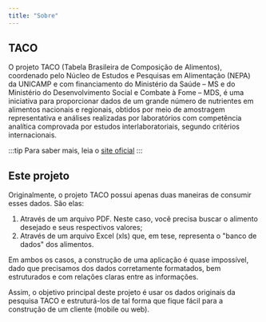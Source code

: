 ```yaml
---
title: "Sobre"
---
```


## TACO

O projeto TACO (Tabela Brasileira de Composição de Alimentos), coordenado pelo Núcleo de Estudos e Pesquisas em Alimentação (NEPA) da UNICAMP e com financiamento do Ministério da Saúde – MS e do Ministério do Desenvolvimento Social e Combate à Fome – MDS, é uma iniciativa para proporcionar dados de um grande número de nutrientes em alimentos nacionais e regionais, obtidos por meio de amostragem representativa e análises realizadas por laboratórios com competência analítica comprovada por estudos interlaboratoriais, segundo critérios internacionais.

:::tip
Para saber mais, leia o [site oficial](http://www.nepa.unicamp.br/taco/home.php?ativo=home)
:::

## Este projeto

Originalmente, o projeto TACO possui apenas duas maneiras de consumir esses dados. São elas:

1. Através de um arquivo PDF. Neste caso, você precisa buscar o alimento desejado e seus respectivos valores;
2. Através de um arquivo Excel (xls) que, em tese, representa o "banco de dados" dos alimentos.

Em ambos os casos, a construção de uma aplicação é quase impossível, dado que precisamos dos dados corretamente formatados, bem estruturados e com relações claras entre as informações.

Assim, o objetivo principal deste projeto é usar os dados originais da pesquisa TACO e estruturá-los de tal forma que fique fácil para a construção de um cliente (mobile ou web).
